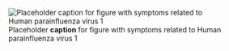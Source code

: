 ![Placeholder __caption__ for figure with symptoms related to Human parainfluenza virus 1](/img/placeholder.jpg)